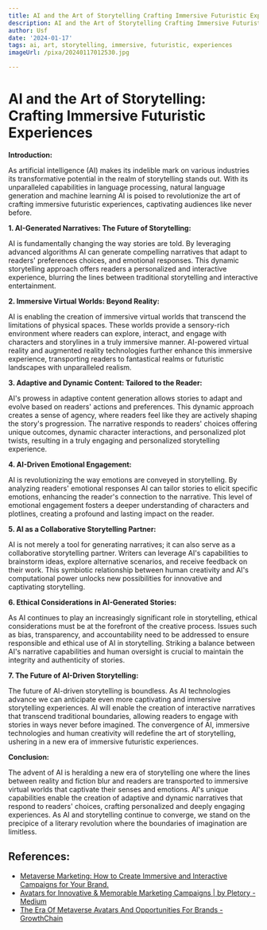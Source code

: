 ```yaml
---
title: AI and the Art of Storytelling Crafting Immersive Futuristic Experiences
description: AI and the Art of Storytelling Crafting Immersive Futuristic Experiences
author: Usf
date: '2024-01-17'
tags: ai, art, storytelling, immersive, futuristic, experiences
imageUrl: /pixa/20240117012530.jpg

---
```

# AI and the Art  of Storytelling: Crafting Immersive Futuristic Experiences

**Introduction:**

As artificial intelligence (AI) makes its indelible mark on various industries its transformative potential in  the realm of storytelling stands out. With its unparalleled capabilities in language processing, natural language generation and machine learning AI is poised to revolutionize the art of crafting immersive futuristic experiences, captivating audiences  like never before.

**1. AI-Generated Narratives:  The Future of Storytelling:**

AI is fundamentally changing  the way  stories are told. By leveraging advanced algorithms AI can  generate compelling narratives that adapt to readers'  preferences choices, and  emotional responses. This dynamic storytelling approach offers readers a personalized and  interactive experience, blurring the lines between traditional storytelling and interactive entertainment.

**2. Immersive Virtual Worlds: Beyond Reality:**

AI is enabling the creation of immersive virtual worlds that transcend the limitations of physical spaces. These worlds provide a sensory-rich  environment where readers  can  explore,  interact, and engage with  characters and storylines in a truly immersive manner. AI-powered virtual  reality and augmented reality technologies further enhance this immersive experience, transporting  readers to fantastical realms or futuristic landscapes with unparalleled  realism.

**3. Adaptive and Dynamic Content: Tailored to the  Reader:**

AI's prowess in adaptive content generation allows stories to adapt and evolve  based  on readers' actions and preferences. This  dynamic approach creates  a sense of agency, where readers feel like they are actively shaping the story's progression. The narrative responds to readers' choices offering unique outcomes, dynamic character interactions, and personalized plot twists, resulting in a truly engaging and personalized storytelling experience.

**4. AI-Driven Emotional Engagement:**

AI is revolutionizing the way emotions are conveyed in storytelling. By analyzing readers' emotional responses AI can tailor  stories to  elicit specific emotions, enhancing  the reader's connection to the narrative. This  level of emotional engagement fosters a deeper understanding  of characters and plotlines, creating  a profound and  lasting impact on the reader.

**5.  AI as a Collaborative  Storytelling  Partner:**

AI is not  merely a tool for generating narratives; it can  also serve as a collaborative storytelling partner. Writers can leverage AI's capabilities to brainstorm  ideas, explore alternative scenarios, and receive feedback on their work. This symbiotic  relationship between human creativity and AI's computational power unlocks new possibilities for innovative  and captivating  storytelling.

**6. Ethical Considerations in  AI-Generated  Stories:**

As AI continues to play an increasingly significant role in storytelling, ethical considerations must be  at the  forefront of the creative process. Issues such  as bias, transparency, and accountability need to be addressed to ensure responsible and ethical use of AI in storytelling. Striking a balance between AI's narrative capabilities  and human  oversight is crucial to maintain the integrity  and authenticity of stories.

**7. The Future of AI-Driven Storytelling:**

The future of AI-driven storytelling is boundless. As AI technologies advance we can anticipate even more captivating and immersive storytelling  experiences. AI will enable the creation of interactive narratives that transcend traditional boundaries, allowing readers to engage with stories in ways  never before imagined. The convergence of AI, immersive technologies and human creativity will redefine the art of storytelling, ushering in a new era of immersive futuristic experiences.

**Conclusion:**

The advent of AI is heralding a  new era of storytelling one where the lines between reality  and fiction blur and readers are  transported to immersive virtual worlds that  captivate their senses and emotions. AI's unique capabilities enable the  creation of adaptive and dynamic narratives that respond to readers' choices, crafting personalized and  deeply engaging experiences. As AI and storytelling continue to converge, we stand on the precipice of a literary revolution where the  boundaries  of imagination are limitless.

## References:
- [Metaverse Marketing: How to Create Immersive and Interactive Campaigns for Your Brand.](https://www.linkedin.com/pulse/metaverse-marketing-how-create-immersive-interactive)
- [Avatars for Innovative & Memorable Marketing Campaigns | by Pletory - Medium](https://medium.com/@pletory/avatars-for-innovative-memorable-marketing-campaigns-65ca854b1d89)
- [The Era Of Metaverse Avatars And Opportunities For Brands - GrowthChain](https://www.growthchain.io/blog/metaverse-avatars)
